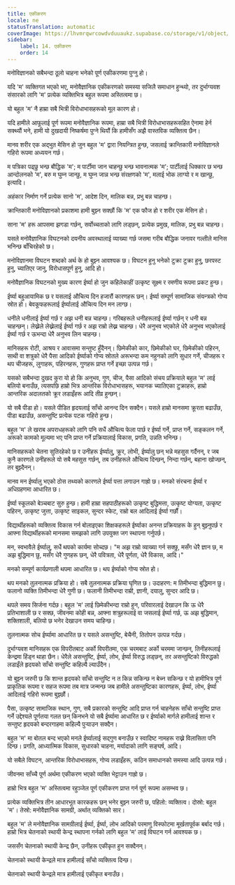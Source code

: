 ```yaml
---
title: एकीकरण
locale: ne
statusTranslation: automatic
coverImage: https://lhvmrqwrcowdvduuaukz.supabase.co/storage/v1/object/public/strapi-uploads/small_cover-educacion-fundamental.webp-2d51a7828a2b1309555be27f7e2a61a0.webp
sidebar:
    label: 14. एकीकरण
    order: 14
---
```

मनोविज्ञानको सबैभन्दा ठूलो चाहना भनेको पूर्ण एकीकरणमा पुग्नु हो।

यदि 'म' व्यक्तिगत भएको भए, मनोवैज्ञानिक एकीकरणको समस्या सजिलै समाधान हुन्थ्यो, तर दुर्भाग्यवश संसारको लागि 'म' प्रत्येक व्यक्तिभित्र बहुल रूपमा अस्तित्वमा छ।

यो बहुल 'म' नै हाम्रा सबै भित्री विरोधाभासहरूको मूल कारण हो।

यदि हामीले आफूलाई पूर्ण रूपमा मनोवैज्ञानिक रूपमा, हाम्रा सबै भित्री विरोधाभासहरूसहित ऐनामा हेर्न सक्थ्यौं भने, हामी यो दुखदायी निष्कर्षमा पुग्ने थियौं कि हामीसँग अझै वास्तविक व्यक्तित्व छैन।

मानव शरीर एक अद्भुत मेसिन हो जुन बहुल 'म' द्वारा नियन्त्रित हुन्छ, जसलाई क्रान्तिकारी मनोविज्ञानले गहिरो रूपमा अध्ययन गर्छ।

म पत्रिका पढ्छु भन्छ बौद्धिक 'म'; म पार्टीमा जान चाहन्छु भन्छ भावनात्मक 'म'; पार्टीलाई धिक्कार छ भन्छ आन्दोलनको 'म', बरु म घुम्न जान्छु, म घुम्न जान्न भन्छ संरक्षणको 'म', मलाई भोक लाग्यो र म खान्छु, इत्यादि।

अहंकार निर्माण गर्ने प्रत्येक सानो 'म', आदेश दिन, मालिक बन्न, प्रभु बन्न चाहन्छ।

क्रान्तिकारी मनोविज्ञानको प्रकाशमा हामी बुझ्न सक्छौं कि 'म' एक फौज हो र शरीर एक मेसिन हो।

साना 'म' हरू आपसमा झगडा गर्छन्, सर्वोच्चताको लागि लड्छन्, प्रत्येक प्रमुख, मालिक, प्रभु बन्न चाहन्छ।

यसले मनोवैज्ञानिक विघटनको दयनीय अवस्थालाई व्याख्या गर्छ जसमा गरीब बौद्धिक जनावर गल्तीले मानिस भनिन्छ बाँचिरहेको छ।

मनोविज्ञानमा विघटन शब्दको अर्थ के हो बुझ्न आवश्यक छ। विघटन हुनु भनेको टुक्रा टुक्रा हुनु, छरपस्ट हुनु, च्यातिएर जानु, विरोधासपूर्ण हुनु, आदि हो।

मनोवैज्ञानिक विघटनको मुख्य कारण ईर्ष्या हो जुन कहिलेकाहीं उत्कृष्ट सूक्ष्म र रमणीय रूपमा प्रकट हुन्छ।

ईर्ष्या बहुआयामिक छ र यसलाई औचित्य दिन हजारौं कारणहरू छन्। ईर्ष्या सम्पूर्ण सामाजिक संयन्त्रको गोप्य स्रोत हो। बेवकूफहरूलाई ईर्ष्यालाई औचित्य दिन मन लाग्छ।

धनीले धनीलाई ईर्ष्या गर्छ र अझ धनी बन्न चाहन्छ। गरिबहरूले धनीहरूलाई ईर्ष्या गर्छन् र धनी बन्न चाहन्छन्। लेख्नेले लेख्नेलाई ईर्ष्या गर्छ र अझ राम्रो लेख्न चाहन्छ। धेरै अनुभव भएकोले धेरै अनुभव भएकोलाई ईर्ष्या गर्छ र ऊभन्दा धेरै अनुभव लिन चाहन्छ।

मानिसहरू रोटी, आश्रय र आवासमा सन्तुष्ट हुँदैनन्। छिमेकीको कार, छिमेकीको घर, छिमेकीको पहिरन, साथी वा शत्रुको धेरै पैसा आदिको ईर्ष्याको गोप्य स्रोतले अरूभन्दा कम नहुनको लागि सुधार गर्ने, चीजहरू र थप चीजहरू, लुगाहरू, पहिरनहरू, गुणहरू प्राप्त गर्ने इच्छा उत्पन्न गर्छ।

यसको सबैभन्दा दुखद कुरा यो हो कि अनुभव, गुण, चीज, पैसा आदिको संचय प्रक्रियाले बहुल 'म' लाई बलियो बनाउँछ, त्यसपछि हाम्रो भित्र आन्तरिक विरोधाभासहरू, भयानक च्यातिएका टुक्राहरू, हाम्रो आन्तरिक अदालतको क्रूर लडाइँहरू आदि तीव्र हुन्छन्।

यो सबै पीडा हो। यसले पीडित हृदयलाई साँचो आनन्द दिन सक्दैन। यसले हाम्रो मानसमा क्रूरता बढाउँछ, पीडा बढाउँछ, असन्तुष्टि प्रत्येक पटक गहिरो हुन्छ।

बहुल 'म' ले खराब अपराधहरूको लागि पनि सधैं औचित्य फेला पार्छ र ईर्ष्या गर्ने, प्राप्त गर्ने, सङ्कलन गर्ने, अरूको कामको मूल्यमा भए पनि प्राप्त गर्ने प्रक्रियालाई विकास, प्रगति, उन्नति भनिन्छ।

मानिसहरूको चेतना सुतिरहेको छ र उनीहरू ईर्ष्यालु, क्रूर, लोभी, ईर्ष्यालु छन् भन्ने महसुस गर्दैनन्, र जब कुनै कारणले उनीहरूले यो सबै महसुस गर्छन्, तब उनीहरूले औचित्य दिन्छन्, निन्दा गर्छन्, बहाना खोज्छन्, तर बुझ्दैनन्।

मानव मन ईर्ष्यालु भएको ठोस तथ्यको कारणले ईर्ष्या पत्ता लगाउन गाह्रो छ। मनको संरचना ईर्ष्या र अधिग्रहणमा आधारित छ।

ईर्ष्या स्कूलको बेञ्चबाट सुरु हुन्छ। हामी हाम्रा सहपाठीहरूको उत्कृष्ट बुद्धिमत्ता, उत्कृष्ट योग्यता, उत्कृष्ट पहिरन, उत्कृष्ट जुत्ता, उत्कृष्ट साइकल, सुन्दर स्केट, राम्रो बल आदिलाई ईर्ष्या गर्छौं।

विद्यार्थीहरूको व्यक्तित्व विकास गर्न बोलाइएका शिक्षकहरूले ईर्ष्याका अनन्त प्रक्रियाहरू के हुन् बुझ्नुपर्छ र आफ्ना विद्यार्थीहरूको मानसमा समझको लागि उपयुक्त जग स्थापना गर्नुपर्छ।

मन, स्वभावैले ईर्ष्यालु, सधैं थपको कार्यमा सोच्दछ। "म अझ राम्रो व्याख्या गर्न सक्छु, मसँग धेरै ज्ञान छ, म अझ बुद्धिमान छु, मसँग धेरै गुणहरू छन्, धेरै पवित्रता, धेरै पूर्णता, धेरै विकास, आदि।"

मनको सम्पूर्ण कार्यप्रणाली थपमा आधारित छ। थप ईर्ष्याको गोप्य स्रोत हो।

थप मनको तुलनात्मक प्रक्रिया हो। सबै तुलनात्मक प्रक्रिया घृणित छ। उदाहरण: म तिमीभन्दा बुद्धिमान छु। फलानो व्यक्ति तिमीभन्दा धेरै गुणी छ। फलानी तिमीभन्दा राम्री, ज्ञानी, दयालु, सुन्दर आदि छ।

थपले समय सिर्जना गर्दछ। बहुल 'म' लाई छिमेकीभन्दा राम्रो हुन, परिवारलाई देखाउन कि ऊ धेरै प्रतिभाशाली छ र सक्छ, जीवनमा कोही बन्न, आफ्ना शत्रुहरूलाई वा जसलाई ईर्ष्या गर्छ, ऊ अझ बुद्धिमान, शक्तिशाली, बलियो छ भनेर देखाउन समय चाहिन्छ।

तुलनात्मक सोच ईर्ष्यामा आधारित छ र यसले असन्तुष्टि, बेचैनी, तितोपन उत्पन्न गर्दछ।

दुर्भाग्यवश मानिसहरू एक विपरीतबाट अर्को विपरीतमा, एक चरमबाट अर्को चरममा जान्छन्, तिनीहरूलाई केन्द्रमा हिंड्न थाहा छैन। धेरैले असन्तुष्टि, ईर्ष्या, लोभ, ईर्ष्या विरुद्ध लड्छन्, तर असन्तुष्टिको विरुद्धको लडाइँले हृदयको साँचो सन्तुष्टि कहिल्यै ल्याउँदैन।

यो बुझ्न जरुरी छ कि शान्त हृदयको साँचो सन्तुष्टि न त किन्न सकिन्छ न बेच्न सकिन्छ र यो हामीभित्र पूर्ण प्राकृतिक रूपमा र सहज रूपमा तब मात्र जन्मन्छ जब हामीले असन्तुष्टिका कारणहरू, ईर्ष्या, लोभ, ईर्ष्या आदिलाई गहिरो रूपमा बुझ्छौं।

पैसा, उत्कृष्ट सामाजिक स्थान, गुण, सबै प्रकारको सन्तुष्टि आदि प्राप्त गर्न चाहनेहरू साँचो सन्तुष्टि प्राप्त गर्ने उद्देश्यले पूर्णतया गलत छन् किनभने यो सबै ईर्ष्यामा आधारित छ र ईर्ष्याको मार्गले हामीलाई शान्त र सन्तुष्ट हृदयको बन्दरगाहमा कहिल्यै पुर्‍याउन सक्दैन।

बहुल 'म' मा बोतल बन्द भएको मनले ईर्ष्यालाई सद्गुण बनाउँछ र स्वादिष्ट नामहरू राख्ने विलासिता पनि दिन्छ। प्रगति, आध्यात्मिक विकास, सुधारको चाहना, मर्यादाको लागि सङ्घर्ष, आदि।

यो सबैले विघटन, आन्तरिक विरोधाभासहरू, गोप्य लडाइँहरू, कठिन समाधानको समस्या आदि उत्पन्न गर्छ।

जीवनमा साँच्चै पूर्ण अर्थमा एकीकरण भएको व्यक्ति भेट्टाउन गाह्रो छ।

हाम्रो भित्र बहुल 'म' अस्तित्वमा रहुञ्जेल पूर्ण एकीकरण प्राप्त गर्न पूर्ण रूपमा असम्भव छ।

प्रत्येक व्यक्तिभित्र तीन आधारभूत कारकहरू छन् भनेर बुझ्न जरुरी छ, पहिलो: व्यक्तित्व। दोस्रो: बहुल 'म'। तेस्रो: मनोवैज्ञानिक सामग्री, अर्थात् व्यक्तिको सार।

बहुल 'म' ले मनोवैज्ञानिक सामग्रीलाई ईर्ष्या, ईर्ष्या, लोभ आदिको परमाणु विस्फोटमा मूर्खतापूर्वक बर्बाद गर्छ। हाम्रो भित्र चेतनाको स्थायी केन्द्र स्थापना गर्नको लागि बहुल 'म' लाई विघटन गर्न आवश्यक छ।

जससँग चेतनाको स्थायी केन्द्र छैन, उनीहरू एकीकृत हुन सक्दैनन्।

चेतनाको स्थायी केन्द्रले मात्र हामीलाई साँचो व्यक्तित्व दिन्छ।

चेतनाको स्थायी केन्द्रले मात्र हामीलाई एकीकृत बनाउँछ।
